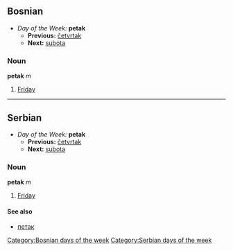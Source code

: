 ==Bosnian==
*''Day of the Week:'' '''petak'''
**'''Previous:''' [[četvrtak]]
**'''Next:''' [[subota]]
===Noun===
'''petak''' ''m''
#[[Friday]]
[[Category:Bosnian days of the week]]
----
==Serbian==
*''Day of the Week:'' '''petak'''
**'''Previous:''' [[četvrtak]]
**'''Next:''' [[subota]]
===Noun===
'''petak''' ''m''
#[[Friday]]
====See also====
*[[петак]]
[[Category:Serbian days of the week]]